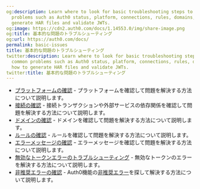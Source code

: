 ```yaml
---
og:description: Learn where to look for basic troubleshooting steps to eliminate common
  problems such as Auth0 status, platform, connections, rules, domains, and how to
  generate HAR files and validate JWTs.
og:image: https://cdn2.auth0.com/docs/1.14553.0/img/share-image.png
og:title: 基本的な問題のトラブルシューティング
og:url: https://auth0.com/docs/
permalink: basic-issues
title: 基本的な問題のトラブルシューティング
twitter:description: Learn where to look for basic troubleshooting steps to eliminate
  common problems such as Auth0 status, platform, connections, rules, domains, and
  how to generate HAR files and validate JWTs.
twitter:title: 基本的な問題のトラブルシューティング
---
```


* [プラットフォームの確認](/troubleshoot/troubleshoot-basic/verify-platform) - プラットフォームを確認して問題を解決する方法について説明します。
* [接続の確認](/troubleshoot/troubleshoot-basic/verify-connections) - 接続トランザクションや外部サービスの依存関係を確認して問題を解決する方法について説明します。
* [ドメインの確認](/troubleshoot/troubleshoot-basic/verify-domain) - ドメインを確認して問題を解決する方法について説明します。
* [ルールの確認](/troubleshoot/troubleshoot-basic/verify-rules) - ルールを確認して問題を解決する方法について説明します。
* [エラーメッセージの確認](/troubleshoot/troubleshoot-basic/check-error-messages) ｰ エラーメッセージを確認して問題を解決する方法について説明します。
* [無効なトークンエラーのトラブルシューティング](/troubleshoot/troubleshoot-basic/invalid-token-errors) - 無効なトークンのエラーを解決する方法について説明します。
* [非推奨エラーの確認](/troubleshoot/troubleshoot-basic/search-logs-for-deprecation-errors) - Auth0機能の[非推奨エラー](/troubleshoot/troubleshoot-basic/check-deprecation-errors)を探して解決する方法について説明します。